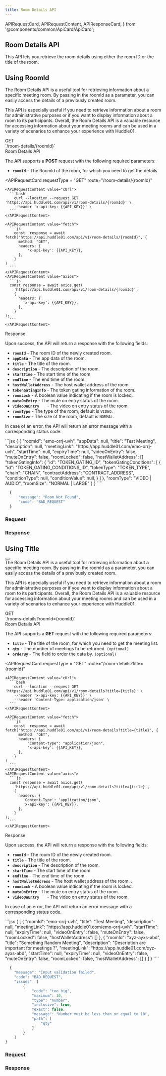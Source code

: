 ```yaml
---
title: Room Details API
---
```


  APIRequestCard,
  APIRequestContent,
  APIResponseCard,
} from '@components/common/ApiCard/ApiCard';

## **Room Details API**

This API lets you retrieve the room details using either the room ID or the title of the room.

## **Using RoomId**
<div className="flex justify-between lg:flex-row flex-col">
  <HighLight className="my-3 w-full">
    <RequestStrip
      method={'GET'}
      url={'https://api.huddle01.com/api/v1'}
      endpoint={'room-details/{roomId}'}
    />
  </HighLight>
</div>


<Paragraph className="mt-5">
  The Room Details API is a useful tool for retrieving information about a
  specific meeting room. By passing in the roomId as a parameter, you can easily
  access the details of a previously created room.

This API is especially useful if you need to retrieve information about a room for administrative purposes or if you want to display information about a room to its participants.
Overall, the Room Details API is a valuable resource for accessing information about your meeting rooms and can be used in a variety of scenarios to enhance your experience with Huddle01.

</Paragraph>

<div className="grid md:grid-cols-2 gap-4 grid-cols-1 mt-10 md:h-[24.5rem]">
<div>
<div className="flex items-center gap-4">
<Pill >GET</Pill>
<div className="text-sm font-normal text-slate-50">`/room-details/{roomId}`</div>

</div>

<div className="mt-7 font-mono text-2xl font-bold text-[#f1f5f9]">
  Room Details API
</div>

The API supports a **POST** request with the following required parameters:

- **`roomId`** - The RoomId of the room, for which you need to get the details.


</div>

<APIRequestCard
    requestType = "GET"
    route="/room-details/{roomId}"
    
  >
    <APIRequestContent value="cUrl">
      ```bash
        curl --location --request GET 'https://api.huddle01.com/api/v1/room-details/{roomId}' \
        --header 'x-api-key: {{API_KEY}}' \
      ```
    </APIRequestContent>
    
    <APIRequestContent value="fetch">
      ```js
        const  response = await fetch("https://api.huddle01.com/api/v1/room-details/{roomId}", {
          method: "GET",
          headers: {
              'x-api-key': {{API_KEY}},
          },
        }
    )
      ```
    </APIRequestContent>
    <APIRequestContent value="axios">
      ```js
      const response = await axios.get(
        'https://api.huddle01.com/api/v1/room-details/{roomId}',
        {
          headers: {
            'x-api-key': {{API_KEY}},
          },
        }
    );
      ```
    </APIRequestContent>
  </APIRequestCard>


</div>


<div className="grid md:grid-cols-2 gap-4 grid-cols-1">
<div className="text-start">

<div className="font-mono text-2xl font-bold text-[#f1f5f9]">Response</div>

Upon success, the API will return a response with the following fields:

- **`roomId`** - The room ID of the newly created room.
- **`appData`** - The app data of the room.
- **`title`** - The title of the room.
- **`description`** - The description of the room.
- **`startTime`** - The start time of the room.
- **`endTime`** - The end time of the room.
- **`hostWalletAddress`** - The host wallet address of the room.
- **`tokenGatingInfo`** - The token gating information of the room.
- **`roomLock`** - A boolean value indicating if the room is locked.
- **`muteOnEntry`** - The mute on entry status of the room.
- **`videoOnEntry	`** - The video on entry status of the room.
- **`roomType`** - The type of the room, default is `VIDEO`.
- **`roomSize`** - The size of the room, default is `NORMAL`.

In case of an error, the API will return an error message with a corresponding status code.

</div>


<APIResponseCard>
  <APIRequestContent value="Success">
```jsx
{
    {
      "roomId": "emo-orrj-uvh",
      "appData": null,
      "title": "Test Meeting",
      "description": null,
      "meetingLink": "https://app.huddle01.com/emo-orrj-uvh",
      "startTime": null,
      "expiryTime": null,
      "videoOnEntry": false,
      "muteOnEntry": false,
      "roomLocked": false,
      "hostWalletAddress": []
      "tokenGatingInfo": {
        "id": "TOKEN_GATING_ID",
        "tokenGatingConditions": [
          {
            "id": "TOKEN_GATING_CONDITIONS_ID",
            "tokenType": "TOKEN_TYPE",
            "chain": "CHAIN",
            "contractAddress": "CONTRACT_ADDRESS",
            "conditionType": null,
            "conditionValue": null,
          }
        ]
      },
      "roomType": "VIDEO | AUDIO",
      "roomSize": "NORMAL | LARGE"
    }
}
````

</APIRequestContent>

<APIRequestContent value="Error">

```jsx
  {
      "message": "Room Not Found",
      "code": "BAD_REQUEST"
  }
```

</APIRequestContent>
  </APIResponseCard>

</div>

<div className = 'flex-col item-center gap-3' >

### **Request**

<MeetingDetails />

### **Response**

<MeetingDetailsResponse />
</div>

## **Using Title**
<div className="flex justify-between">
  <HighLight className="my-3 w-3/4">
    <RequestStrip
      method={'GET'}
      url={'https://api.huddle01.com/api/v1'}
      endpoint={'room-details?title={title}'}
    />
  </HighLight>
  <Button
    variant="primary"
    url="/api-keys"
    text="Get your API Key"
    isRouting
    className=" my-2 w-auto px-8"
  />
</div>


<Paragraph className="mt-5">
  The Room Details API is a useful tool for retrieving information about a
  specific meeting room. By passing in the roomId as a parameter, you can easily
  access the details of a previously created room.

This API is especially useful if you need to retrieve information about a room for administrative purposes or if you want to display information about a room to its participants.
Overall, the Room Details API is a valuable resource for accessing information about your meeting rooms and can be used in a variety of scenarios to enhance your experience with Huddle01.

</Paragraph>

<div className="grid md:grid-cols-2 gap-4 grid-cols-1 mt-10  md:h-[24.5rem]">
<div>
<div className="flex items-center gap-4">
<Pill >GET</Pill>
<div className="text-sm font-normal text-slate-50">`/rooms-details?roomId={roomId}`</div>

</div>

<div className="mt-7 font-mono text-2xl font-bold text-[#f1f5f9]">
  Room Details API
</div>

The API supports a **GET** request with the following required parameters:

- **`title`** - The title of the room, for which you need to get the meeting list.
- **`qty`** - The number of meetings to be returned. `(optional)`
- **`orderBy`** - The field to order the data by. `(optional)`


</div>

<APIRequestCard
    requestType = "GET"
    route="/room-details?title={roomId}"
    
  >
    <APIRequestContent value="cUrl">
      ```bash
        curl --location --request GET 'https://api.huddle01.com/api/v1/room-details?title={title}' \
        --header 'x-api-key: {{API_KEY}}' \
        --header 'Content-Type: application/json' \
      ```
    </APIRequestContent>
    
    <APIRequestContent value="fetch">
      ```js
        const  response = await fetch("https://api.huddle01.com/api/v1/room-details?title={title}", {
          method: "GET",
          headers: {
              "Content-type": "application/json",
              'x-api-key': {{API_KEY}},
          },
        }
    )
      ```
    </APIRequestContent>
    <APIRequestContent value="axios">
      ```js
      const response = await axios.get(
        'https://api.huddle01.com/api/v1/room-details?title={title}',
        {
          headers: {
            'Content-Type': 'application/json',
            'x-api-key': {{API_KEY}},
          },
        }
    );
      ```
    </APIRequestContent>
  </APIRequestCard>


</div>


<div className="grid md:grid-cols-2 gap-4 grid-cols-1 mt-10">
<div className="text-start ">

<div className="font-mono text-2xl font-bold text-[#f1f5f9]">Response</div>

Upon success, the API will return a response with the following fields:

- **`roomId`** - The room ID of the newly created room.
- **`title`** - The title of the room.
- **`description`** - The description of the room.
- **`startTime`** - The start time of the room.
- **`endTime`** - The end time of the room.
- **`hostWalletAddress`** - The host wallet address of the room.	.
- **`roomLock`** - A boolean value indicating if the room is locked.
- **`muteOnEntry`** - The mute on entry status of the room.
- **`videoOnEntry	`** - The video on entry status of the room.

In case of an error, the API will return an error message with a corresponding status code.

</div>


<APIResponseCard>
  <APIRequestContent value="Success">
```jsx
{
  [
    {
      "roomId": "emo-orrj-uvh",
      "title": "Test Meeting",
      "description": null,
      "meetingLink": "https://app.huddle01.com/emo-orrj-uvh",
      "startTime": null,
      "expiryTime": null,
      "videoOnEntry": false,
      "muteOnEntry": false,
      "roomLocked": false,
      "hostWalletAddress": []
    },
    {
      "roomId": "xyz-ayxs-abd",
      "title": "Something Random Meeting",
      "description": "Description are important for meetings ?",
      "meetingLink": "https://app.huddle01.com/xyz-ayxs-abd",
      "startTime": null,
      "expiryTime": null,
      "videoOnEntry": false,
      "muteOnEntry": false,
      "roomLocked": false,
      "hostWalletAddress": []
    }
  ]
}
````

</APIRequestContent>

<APIRequestContent value="Error">

```jsx
  {
    "message": "Input validation failed",
    "code": "BAD_REQUEST",
    "issues": [
        {
            "code": "too_big",
            "maximum": 10,
            "type": "number",
            "inclusive": true,
            "exact": false,
            "message": "Number must be less than or equal to 10",
            "path": [
                "qty"
            ]
        }
    ]
}
```

</APIRequestContent>
  </APIResponseCard>

</div>

<div className = 'flex-col item-center gap-3' >

### **Request**

<MeetingDetails data={MeetingDetailsUsingTitleAPI} />

### **Response**

<MeetingDetailsResponse />
</div>
